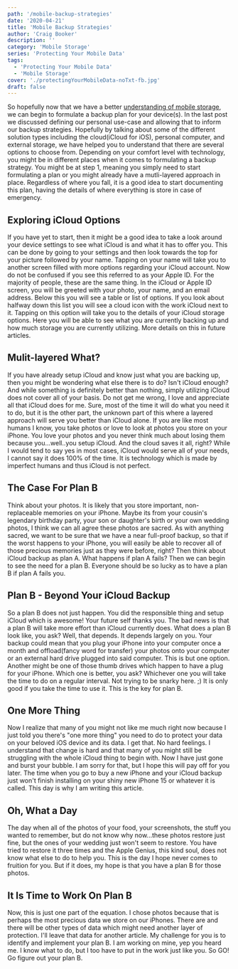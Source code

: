 ```yaml
---
path: '/mobile-backup-strategies'
date: '2020-04-21'
title: 'Mobile Backup Strategies'
author: 'Craig Booker'
description: ''
category: 'Mobile Storage'
series: 'Protecting Your Mobile Data'
tags:
  - 'Protecting Your Mobile Data'
  - 'Mobile Storage'
cover: './protectingYourMobileData-noTxt-fb.jpg'
draft: false
---
```


So hopefully now that we have a better [understanding of mobile storage](https://www.itech.plus/blog/understanding-mobile-storage/), we can begin to formulate a backup plan for your device(s). In the last post we discussed defining our personal use-case and allowing that to inform our backup strategies. Hopefully by talking about some of the different solution types including the cloud(iCloud for iOS), personal computer, and external storage, we have helped you to understand that there are several options to choose from. Depending on your comfort level with technology, you might be in different places when it comes to formulating a backup strategy. You might be at step 1, meaning you simply need to start formulating a plan or you might already have a mutli-layered approach in place. Regardless of where you fall, it is a good idea to start documenting this plan, having the details of where everything is store in case of emergency.

## Exploring iCloud Options

If you have yet to start, then it might be a good idea to take a look around your device settings to see what iCloud is and what it has to offer you. This can be done by going to your settings and then look towards the top for your picture followed by your name. Tapping on your name will take you to another screen filled with more options regarding your iCloud account. Now do not be confused if you see this referred to as your Apple ID. For the majority of people, these are the same thing. In the iCloud or Apple ID screen, you will be greeted with your photo, your name, and an email address. Below this you will see a table or list of options. If you look about halfway down this list you will see a cloud icon with the work iCloud next to it. Tapping on this option will take you to the details of your iCloud storage options. Here you will be able to see what you are currently backing up and how much storage you are currently utilizing. More details on this in future articles.

## Mulit-layered What?

If you have already setup iCloud and know just what you are backing up, then you might be wondering what else there is to do? Isn't iCloud enough? And while something is definitely better than nothing, simply utilizing iCloud does not cover all of your basis. Do not get me wrong, I love and appreciate all that iCloud does for me. Sure, most of the time it will do what you need it to do, but it is the other part, the unknown part of this where a layered approach will serve you better than iCloud alone. If you are like most humans I know, you take photos or love to look at photos you store on your iPhone. You love your photos and you never think much about losing them because you...well..you setup iCloud. And the cloud saves it all, right?
While I would tend to say yes in most cases, iCloud would serve all of your needs, I cannot say it does 100% of the time. It is technology which is made by imperfect humans and thus iCloud is not perfect.

## The Case For Plan B

Think about your photos. It is likely that you store important, non-replaceable memories on your iPhone. Maybe its from your cousin's legendary birthday party, your son or daughter's birth or your own wedding photos, I think we can all agree these photos are sacred. As with anything sacred, we want to be sure that we have a near full-proof backup, so that if the worst happens to your iPhone, you will easily be able to recover all of those precious memories just as they were before, right? Then think about iCloud backup as plan A. What happens if plan A fails? Then we can begin to see the need for a plan B. Everyone should be so lucky as to have a plan B if plan A fails you.

## Plan B - Beyond Your iCloud Backup

So a plan B does not just happen. You did the responsible thing and setup iCloud which is awesome! Your future self thanks you. The bad news is that a plan B will take more effort than iCloud currently does. What does a plan B look like, you ask? Well, that depends. It depends largely on you. Your backup could mean that you plug your iPhone into your computer once a month and offload(fancy word for transfer) your photos onto your computer or an external hard drive plugged into said computer. This is but one option. Another might be one of those thumb drives which happen to have a plug for your iPhone. Which one is better, you ask? Whichever one you will take the time to do on a regular interval. Not trying to be snarky here. ;) It is only good if you take the time to use it. This is the key for plan B.

## One More Thing

Now I realize that many of you might not like me much right now because I just told you there's "one more thing" you need to do to protect your data on your beloved iOS device and its data. I get that. No hard feelings. I understand that change is hard and that many of you might still be struggling with the whole iCloud thing to begin with. Now I have just gone and burst your bubble. I am sorry for that, but I hope this will pay off for you later. The time when you go to buy a new iPhone and your iCloud backup just won't finish installing on your shiny new iPhone 15 or whatever it is called. This day is why I am writing this article.

## Oh, What a Day

The day when all of the photos of your food, your screenshots, the stuff you wanted to remember, but do not know why now...these photos restore just fine, but the ones of your wedding just won't seem to restore. You have tried to restore it three times and the Apple Genius, this kind soul, does not know what else to do to help you. This is the day I hope never comes to fruition for you. But if it does, my hope is that you have a plan B for those photos.

## It Is Time to Work On Plan B

Now, this is just one part of the equation. I chose photos because that is perhaps the most precious data we store on our iPhones. There are and there will be other types of data which might need another layer of protection. I'll leave that data for another article. My challenge for you is to identify and implement your plan B. I am working on mine, yep you heard me. I know what to do, but I too have to put in the work just like you. So GO! Go figure out your plan B.
